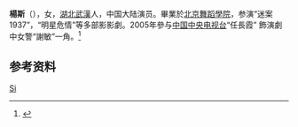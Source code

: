 {{Otheruses|other=名为杨斯的其他演员|杨斯}}
{{Otheruses|other=名为杨斯的政治人物|杨兰史}}

'''楊斯'''（{{bd|1982年|11月18日}}），女，[[湖北|湖北]][[武漢|武漢]]人，中国大陆演员。畢業於[[北京舞蹈學院|北京舞蹈學院]]，参演“迷案1937”，“明星危情”等多部影影劇。2005年參与[[中国中央电视台|中国中央电视台]]“任長霞” 飾演劇中女警“謝敏”一角。<ref>{{cite web|url=http://dailynews.sina.com/bg/ent/tv/sinacn/20131119/18455186806.html|title=《生死兄弟之鋼魂》楊斯草帽造型引期待|website=新浪網|access-date=2017-02-03|archive-date=2017-02-04|archive-url=https://web.archive.org/web/20170204002954/http://dailynews.sina.com/bg/ent/tv/sinacn/20131119/18455186806.html|dead-url=no}}</ref>

== 参考资料 ==
{{reflist}}

{{Authority control}}
{{DEFAULTSORT:Yang杨}}
[[Category:杨姓|Si]]